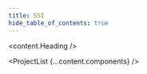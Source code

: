 ```yaml
---
title: SSI
hide_table_of_contents: true
---
```



<head>
  <title>{content.meta.title}</title>
  <meta property="og:description" content={metacontent.description} />
  <meta name="description" content={metacontent.description} />
  <meta property="og:title" content={content.meta.title} />
  <meta
    property="og:url"
    content={'https://developer.tbd.website/' + content.meta.path}
  />
  <link
    rel="apple-touch-icon"
    href="https://developer.tbd.website/img/tbd-fav-icon-main.png"
  />
</head>

<div className="prose prose-pink">

<content.Heading />

<Divider type="slash" />

<PillarList title={content.useCases.title} pillars={content.useCases.pillars} />

<Divider type="slash" />

<Actors content={content.actors} />

<Divider type="slash" />

<ProjectList {...content.components} />

</div>
